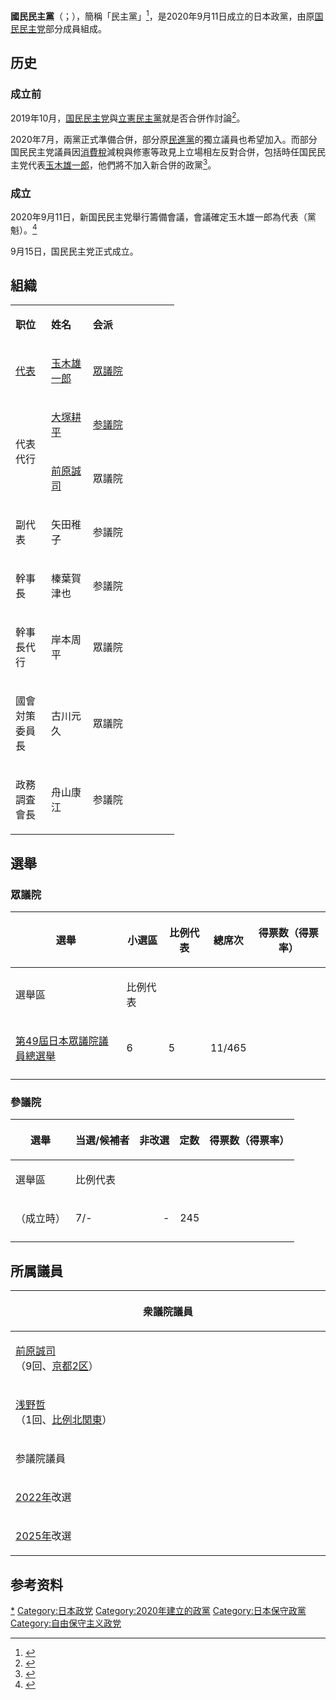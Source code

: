 {{Expand language|1=ja|time=2020-12-03T13:39:15+00:00}}
{{Infobox political party
|name          = 国民民主党
|lang1         = 日文
|name_lang1    = {{lang|ja|国民民主党}}<br>{{lang|ja|民主党}}
|logo          = Logo of Democratic Party For the People.svg
|colorcode     = {{Party meta/color/国民民主党 (日本)}}
|leader1_title = 代表
|leader1_name  = [[玉木雄一郎|玉木雄一郎]]
|leader2_title = 
|leader2_name  = 
|chairperson   = 
|general_secretary = 
|secretary_general = 
|president     = 
|foundation    = {{start date|2020|9|11}}<ref>{{Cite news|title=新「国民民主党」は玉木代表が「続投」|url=https://www.sankei.com/politics/news/200911/plt2009110058-n1.html|accessdate=2020-12-03|date=2020-09-11|last=INC|first=SANKEI DIGITAL|work=産経ニュース|language=ja|archive-date=2020-12-18|archive-url=https://web.archive.org/web/20201218075303/https://www.sankei.com/politics/news/200911/plt2009110058-n1.html|dead-url=no}}</ref>
|dissolution   = 
|ideology      ={{Nowrap|[[自由保守主義|自由保守主義]]<ref name="DPFP">{{cite web|url=https://www.dpfp.or.jp/article/200003/%E7%B6%B1%E9%A0%98|script-title=ja:綱領|publisher=Democratic Party for the People|language=ja|access-date=11 June 2018|archive-date=2019-07-22|archive-url=https://web.archive.org/web/20190722025817/https://www.dpfp.or.jp/article/200003/%E7%B6%B1%E9%A0%98|dead-url=yes}}</ref><br>[[永續發展|永續發展]]<ref name="DPFP"/><br>[[憲政主義|憲政主義]]<ref name="DPFP"/><br>[[中间主义|中间主义]]<ref name="DPFP"/><br>[[共生|共生]]主义<ref name="DPFP"/><br>[[和平主義|和平主義]]<ref name="DPFP"/><br>}}[[人民主权|人民主权]]<ref>{{Cite web|title=国民民主党（2018年結成）とは|url=https://kotobank.jp/word/%E5%9B%BD%E6%B0%91%E6%B0%91%E4%B8%BB%E5%85%9A%282018%E5%B9%B4%E7%B5%90%E6%88%90%29-2094633|access-date=2021-12-12|last=日本大百科全書(ニッポニカ)|work=コトバンク|language=ja|archive-date=2019-02-22|archive-url=https://web.archive.org/web/20190222042253/https://kotobank.jp/word/%E5%9B%BD%E6%B0%91%E6%B0%91%E4%B8%BB%E5%85%9A%282018%E5%B9%B4%E7%B5%90%E6%88%90%29-2094633|dead-url=no}}</ref> 
|predecessor   = [[国民民主党_(日本2018年)|舊·國民民主黨]]
|successor     = 
|headquarters  = {{JPN}} 〒102-0093<br />[[东京都|东京都]][[千代田区|千代田区]][[平河町|平河町]]2-5-3 Nagatacho GRiD 4F
|position      = [[中間派|中間]]至[[中间偏右|中间偏右]]<ref name="Koryo">[https://new-kokumin.jp/pdf/kokuminmin_koryo.pdf#002 綱領] {{Wayback|url=https://new-kokumin.jp/pdf/kokuminmin_koryo.pdf#002 |date=20200930205859 }}-国民民主党　2020年10月19日閲覧</ref>
|international = 
|website       = {{url|https://new-kokumin.jp}}
|country       = 日本
|seats1_title  = [[众议院_(日本)|众议院]]
|seats1        = {{Composition bar|11|465|hex={{Party_meta/color/國民民主黨 (日本) }}}}（截至2021年10月31日）
|seats2_title  = [[参议院_(日本)|参议院]]
|seats2        = {{Composition bar|12|245|hex={{Party_meta/color/國民民主黨 (日本) }}}}（截至2021年3月24日）
|seats3_title = 都道府縣議會
|seats3 = {{Infobox political party/seats|33|2643|hex={{Party meta/color/國民民主黨 (日本)}}}}
（2022年1月26日）<ref name="giseki">{{cite press release|title=地方公共団体の議会の議員及び長の所属党派別人員調等（令和2年12月31日現在）|publisher=総務省|date=2021-03-30|url=https://www.soumu.go.jp/main_content/000741469.pdf|access-date=2022-01-26|archive-date=2021-04-30|archive-url=https://web.archive.org/web/20210430020727/https://www.soumu.go.jp/main_content/000741469.pdf|dead-url=no}}</ref>
|seats4_title = 市區町村議會
|seats4 = {{Infobox political party/seats|118|29608|hex={{Party meta/color/國民民主黨 (日本)}}}}
（2022年1月26日）<ref name="giseki" />
|黨員人數年份=2020年12月8日
|黨員人數=24,631}}

'''國民民主黨'''（{{jp|j=国民民主党|hg=こくみんみんしゅとう|rm=kokumin minshutō|lead=yes}}；{{lang-en|Democratic Party For the People}}），簡稱「民主黨」<ref>{{Cite news|title=新「立憲民主」の綱領・規約要旨|url=https://www.nikkei.com/article/DGXMZO63861060V10C20A9PP8000|accessdate=2020-12-03|date=2020-09-15|work=日本経済新聞|language=ja|archive-date=2021-10-05|archive-url=https://web.archive.org/web/20211005104717/https://www.nikkei.com/article/DGXMZO63861060V10C20A9PP8000/|dead-url=no}}</ref>，是2020年9月11日成立的日本政黨，由原[[国民民主党_(日本2018年)|国民民主党]]部分成員組成。

==历史==
===成立前===

2019年10月，[[国民民主党_(日本2018年)|国民民主党]]與[[立憲民主黨_(日本2017年)|立憲民主黨]]就是否合併作討論<ref>{{Cite news|title=立憲、年内合流を模索　「吸収」警戒の国民には賛否両論|url=https://mainichi.jp/articles/20191126/k00/00m/010/254000c|newspaper=Mainichi Daily News|date=2019-11-26|accessdate=2020-12-03|language=jp|archive-date=2019-12-22|archive-url=https://web.archive.org/web/20191222063500/https://mainichi.jp/articles/20191126/k00/00m/010/254000c|dead-url=no}}</ref>。

2020年7月，兩黨正式準備合併，部分原[[民进党_(日本)|民進黨]]的獨立議員也希望加入。而部分国民民主党議員因[[消费税|消費稅]]減稅與修憲等政見上立場相左反對合併，包括時任国民民主党代表[[玉木雄一郎|玉木雄一郎]]，他們將不加入新合併的政黨<ref>{{Cite web|title=国民民主分党へ、立民と一部合流 基本政策不一致と玉木代表不参加 ｜ 共同通信|url=https://this.kiji.is/665855149483426913|accessdate=2020-12-03|date=2020-08-11|last=共同通信|work=共同通信|language=ja|archive-date=2020-10-24|archive-url=https://web.archive.org/web/20201024221040/https://this.kiji.is/665855149483426913|dead-url=no}}</ref>。

===成立===
2020年9月11日，新国民民主党舉行籌備會議，會議確定玉木雄一郎為代表（黨魁）。<ref>{{Cite news|title=国民民主党が解党　立憲は14日に　玉木氏「それぞれの場で、新しい答えを」|newspaper=毎日新聞|date=2020-09-11|url=https://mainichi.jp/articles/20200911/k00/00m/010/186000c|accessdate=2020-09-12|archive-date=2020-10-31|archive-url=https://web.archive.org/web/20201031111718/https://mainichi.jp/articles/20200911/k00/00m/010/186000c|dead-url=no}}</ref>

9月15日，国民民主党正式成立。

== 組織 ==
{| class="wikitable" width="35%" style="text-align:center"
|- style="background:#09236D; color:#FBC700" align=center
| width="3%" |'''职位''' 
| width="4%" |'''姓名'''
| width="8%" |'''会派'''
|-
|[[政党领袖|代表]]
| [[玉木雄一郎|玉木雄一郎]]
| [[众议院_(日本)|眾議院]]
|-
| rowspan="2"|代表代行
| [[大塚耕平|大塚耕平]]
| [[参议院_(日本)|参議院]]
|-
| [[前原誠司|前原誠司]]
| 眾議院
|-
| 副代表
| 矢田稚子
| 参議院
|-
| 幹事長
| 榛葉賀津也 
| 参議院
|-
| 幹事長代行
| 岸本周平
| 眾議院
|-
| 國會対策委員長
| 古川元久
| 眾議院
|-
| 政務調査會長
| 舟山康江
| 参議院
|}

== 選舉 ==
=== 眾議院 ===
{| class="wikitable"
!rowspan="2"|選舉
!rowspan="2"|小選區
!rowspan="2"|比例代表
!rowspan="2"|總席次
!colspan="2"|得票数（得票率）
!rowspan="2"|註記
|-
!選舉區
!比例代表
|-
|[[第49屆日本眾議院議員總選舉|第49屆日本眾議院議員總選舉]] ||	6||5 ||11/465 || || ||
|-
|}

=== 參議院 ===
{| class="wikitable"
!rowspan="2"|選舉
!rowspan="2"|当選/候補者
!rowspan="2"|非改選
!rowspan="2"|定数
!colspan="2"|得票数（得票率）
!rowspan="2"|註記
|-
!選舉區
!比例代表
|-
|（成立時）
|7/-
|style="text-align: right;"|-
|style="text-align: right;"|245
|
|
|入党+2
|-
|}
== 所属議員 ==
{| class="wikitable"
!colspan="5"|衆議院議員
|-
|width="20%"|[[前原誠司|前原誠司]]<br>（9回、[[京都府第2区|京都2区]]）
|width="20%"|[[古川元久|古川元久]]<br>（8回、[[愛知縣第2区|愛知2区]]）
|width="20%"|[[岸本周平|岸本周平]]<br>（4回、[[和歌山縣第1区|和歌山1区]]）
|width="20%"|[[玉木雄一郎|玉木雄一郎]]<br>（4回、[[香川縣第2区|香川2区]]）
|width="20%"|[[山尾志桜里|山尾志桜里]]<br>（3回、[[愛知縣第7区|愛知7区]]）
|-
|[[浅野哲|浅野哲]]<br>（1回、[[北關東比例代表區|比例北関東]]）
|[[西岡秀子|西岡秀子]]<br>（1回、[[長崎縣第1区|長崎1区]]）
|colspan="3"|
|-
!colspan="5"|参議院議員
|-
!rowspan="2"|[[2022年|2022年]]改選
|[[足立信也|足立信也]]<br>（3回、[[大分縣選舉區|大分]]）
|[[小林正夫|小林正夫]]<br>（3回、[[参議院比例区|比例区]]）
|[[舟山康江|舟山康江]]<br>（2回、[[山形縣選舉區|山形]]）
|[[伊藤孝恵|伊藤孝恵]]<br>（1回、[[愛知縣選舉區|愛知]]）
|-
|[[川合孝典|川合孝典]]<br>（2回、[[参議院比例区|比例区]]）
|[[矢田稚子|矢田稚子]]<br>（1回、[[参議院比例区|比例区]]）
|colspan="2"|
|-
![[2025年|2025年]]改選
|[[大塚耕平|大塚耕平]]<br>（4回、[[愛知縣選舉區|愛知]]）
|[[榛葉賀津也|榛葉賀津也]]<br>（4回、[[静岡縣選舉區|静岡]]）
|[[浜野喜史|浜野喜史]]<br>（2回、[[参議院比例区|比例区]]）
|
|}

==参考资料==
{{reflist}}

{{日本政党列表}}

{{DEFAULTSORT:Kokumin Minshu-tou}}
[[Category:國民民主黨_(日本2020年)|*]]
[[Category:日本政党|Category:日本政党]]
[[Category:2020年建立的政黨|Category:2020年建立的政黨]]
[[Category:日本保守政黨|Category:日本保守政黨]]
[[Category:自由保守主义政党|Category:自由保守主义政党]]